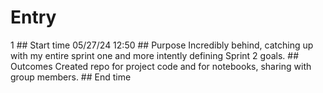 # Entry
1
## Start time
05/27/24 12:50
## Purpose
Incredibly behind, catching up with my entire sprint one and more intently defining Sprint 2 goals.
## Outcomes
Created repo for project code and for notebooks, sharing with group members.
## End time


